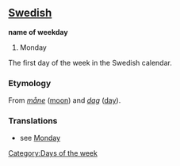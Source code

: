 ==[[Swedish]]==
'''name of weekday'''
#Monday

The first day of the week in the Swedish calendar.

===Etymology===
From ''[[måne]]'' ([[moon]]) and ''[[dag]]'' ([[day]]).

===Translations===
*see [[Monday]]

[[Category:Days of the week]]
